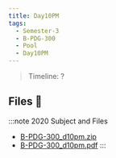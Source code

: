 ```yaml
---
title: Day10PM
tags:
  - Semester-3
  - B-PDG-300
  - Pool
  - Day10PM
---
```

> Timeline: ?


## Files 📂

:::note 2020 Subject and Files
- [B-PDG-300_d10pm.zip](https://github.com/Studio-17/Epitech-Subjects/raw/main/Semester-3/B-PDG-300/Pool/Day10PM/B-PDG-300_d10pm.zip)
- [B-PDG-300_d10pm.pdf](https://github.com/Studio-17/Epitech-Subjects/raw/main/Semester-3/B-PDG-300/Pool/Day10PM/B-PDG-300_d10pm.pdf)
:::

